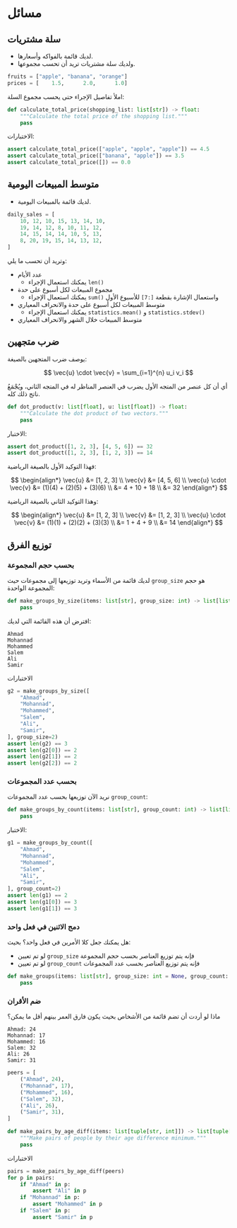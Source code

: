 # مسائل {.unnumbered}


## سلة مشتريات

- لديك قائمة بالفواكه وأسعارها.
- ولديك سلة مشتريات تريد أن تحسب مجموعها.

```python
fruits = ["apple", "banana", "orange"]
prices = [    1.5,      2.0,      1.0]
```

املأ تفاصيل الإجراء حتى يحسب مجموع السلة:

```python
def calculate_total_price(shopping_list: list[str]) -> float:
    """Calculate the total price of the shopping list."""
    pass
```

الاختبارات:

```python
assert calculate_total_price(["apple", "apple", "apple"]) == 4.5
assert calculate_total_price(["banana", "apple"]) == 3.5
assert calculate_total_price([]) == 0.0
```


## متوسط المبيعات اليومية

- لديك قائمة بالمبيعات اليومية.

```python
daily_sales = [
    10, 12, 10, 15, 13, 14, 10,
    19, 14, 12, 8, 10, 11, 12,
    14, 15, 14, 14, 10, 5, 13,
    8, 20, 19, 15, 14, 13, 12,
]
```

وتريد أن تحسب ما يلي:

- عدد الأيام
    - يمكنك استعمال الإجراء `len()`
- مجموع المبيعات لكل أسبوع على حدة
    - يمكنك استعمال الإجراء `sum()` واستعمال الإشارة بقطعة `[:7]` للأسبوع الأول
- متوسط المبيعات لكل أسبوع على حدة والانحراف المعياري
    - يمكنك استعمال الإجراء `statistics.mean()` و `statistics.stdev()`
- متوسط المبيعات خلال الشهر والانحراف المعياري


## ضرب متجهين

يوصف ضرب المتجهين بالصيغة:

$$
\vec{u} \cdot \vec{v} = \sum_{i=1}^{n} u_i v_i
$$

أي أن كل عنصر من المتجه الأول يضرب في العنصر المناظر له في المتجه الثاني، ويُجْمَعُ ناتج ذلك كله.

```python
def dot_product(v: list[float], u: list[float]) -> float:
    """Calculate the dot product of two vectors."""
    pass
```

الاختبار:

```python
assert dot_product([1, 2, 3], [4, 5, 6]) == 32
assert dot_product([1, 2, 3], [1, 2, 3]) == 14
```

فهذا التوكيد الأول بالصيغة الرياضية:

$$
\begin{align*}
\vec{u} &= [1, 2, 3] \\
\vec{v} &= [4, 5, 6] \\
\vec{u} \cdot \vec{v} &= (1)(4) + (2)(5) + (3)(6) \\
                     &= 4 + 10 + 18 \\
                     &= 32
\end{align*}
$$

وهذا التوكيد الثاني بالصيغة الرياضية:

$$
\begin{align*}
\vec{u} &= [1, 2, 3] \\
\vec{v} &= [1, 2, 3] \\
\vec{u} \cdot \vec{v} &= (1)(1) + (2)(2) + (3)(3) \\
                     &= 1 + 4 + 9 \\
                     &= 14
\end{align*}
$$


## توزيع الفرق


### بحسب حجم المجموعة

لديك قائمة من الأسماء وتريد توزيعها إلى مجموعات حيث `group_size` هو حجم المجموعة الواحدة:

```python
def make_groups_by_size(items: list[str], group_size: int) -> list[list[str]]:
    pass
```

افترض أن هذه القائمة التي لديك:

```
Ahmad
Mohannad
Mohammed
Salem
Ali
Samir
```

الاختبارات

```python
g2 = make_groups_by_size([
    "Ahmad",
    "Mohannad",
    "Mohammed",
    "Salem",
    "Ali",
    "Samir",
], group_size=2)
assert len(g2) == 3
assert len(g2[0]) == 2
assert len(g2[1]) == 2
assert len(g2[2]) == 2
```

### بحسب عدد المجموعات

نريد الآن توزيعها بحسب عدد المجموعات `group_count`:

```python
def make_groups_by_count(items: list[str], group_count: int) -> list[list[str]]:
    pass
```

الاختبار:

```python
g1 = make_groups_by_count([
    "Ahmad",
    "Mohannad",
    "Mohammed",
    "Salem",
    "Ali",
    "Samir",
], group_count=2)
assert len(g1) == 2
assert len(g1[0]) == 3
assert len(g1[1]) == 3
```

### دمج الاثنين في فعل واحد

هل يمكنك جعل كلا الأمرين في فعل واحد؟ بحيث:

- لو تم تعيين `group_size` فإنه يتم توزيع العناصر بحسب حجم المجموعة
- لو تم تعيين `group_count` فإنه يتم توزيع العناصر بحسب عدد المجموعات

```python
def make_groups(items: list[str], group_size: int = None, group_count: int = None) -> list[list[str]]:
    pass
```

### ضم الأقران

ماذا لو أردت أن تضم قائمة من الأشخاص بحيث يكون فارق العمر بينهم أقل ما يمكن؟

```
Ahmad: 24
Mohannad: 17
Mohammed: 16
Salem: 32
Ali: 26
Samir: 31
```

```python
peers = [
    ("Ahmad", 24),
    ("Mohannad", 17),
    ("Mohammed", 16),
    ("Salem", 32),
    ("Ali", 26),
    ("Samir", 31),
]
```

```python
def make_pairs_by_age_diff(items: list[tuple[str, int]]) -> list[tuple[str, str]]:
    """Make pairs of people by their age difference minimum."""
    pass
```

الاختبارات

```python
pairs = make_pairs_by_age_diff(peers)
for p in pairs:
    if "Ahmad" in p:
        assert "Ali" in p
    if "Mohannad" in p:
        assert "Mohammed" in p
    if "Salem" in p:
        assert "Samir" in p
```
